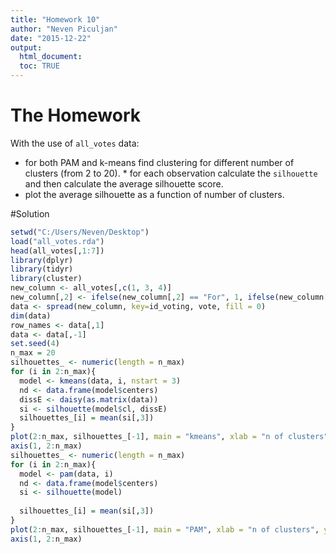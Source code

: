 ---
title: "Homework 10"
author: "Neven Piculjan"
date: "2015-12-22"
output: 
  html_document:
  toc: TRUE
---
# The Homework
With the use of `all_votes` data:

* for both PAM and k-means find clustering for different number of clusters (from 2 to 20). * for each observation calculate the `silhouette` and then calculate the average silhouette score. 
* plot the average silhouette as a function of number of clusters.

#Solution
```{r, warning=FALSE, message=FALSE}
setwd("C:/Users/Neven/Desktop")
load("all_votes.rda")
head(all_votes[,1:7])
library(dplyr)
library(tidyr)
library(cluster)
new_column <- all_votes[,c(1, 3, 4)]
new_column[,2] <- ifelse(new_column[,2] == "For", 1, ifelse(new_column[,2] == "Against", -1, 0))
data <- spread(new_column, key=id_voting, vote, fill = 0)
dim(data)
row_names <- data[,1]
data <- data[,-1]
set.seed(4)
n_max = 20
silhouettes_ <- numeric(length = n_max)
for (i in 2:n_max){
  model <- kmeans(data, i, nstart = 3)
  nd <- data.frame(model$centers)
  dissE <- daisy(as.matrix(data)) 
  si <- silhouette(model$cl, dissE)
  silhouettes_[i] = mean(si[,3])
}
plot(2:n_max, silhouettes_[-1], main = "kmeans", xlab = "n of clusters", ylab = "mean silhouette", type = "o", xaxt="n", las = 1)
axis(1, 2:n_max)
silhouettes_ <- numeric(length = n_max)
for (i in 2:n_max){
  model <- pam(data, i)
  nd <- data.frame(model$centers)
  si <- silhouette(model)
  
  silhouettes_[i] = mean(si[,3])
}
plot(2:n_max, silhouettes_[-1], main = "PAM", xlab = "n of clusters", ylab = "mean silhouette", type = "o", xaxt="n", las = 1)
axis(1, 2:n_max)
```